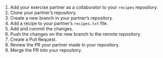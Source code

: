 1. Add your exercise partner as a collaborator to your `recipes` repository.
1. Clone your partner's repository.
1. Create a new branch in your partner's repository.
1. Add a recipe to your partner's `recipes.txt` file.
1. Add and commit the changes.
1. Push the changes on the new branch to the remote repository.
1. Create a Pull Request.
1. Review the PR your partner made in your repository.
1. Merge the PR into your repository.